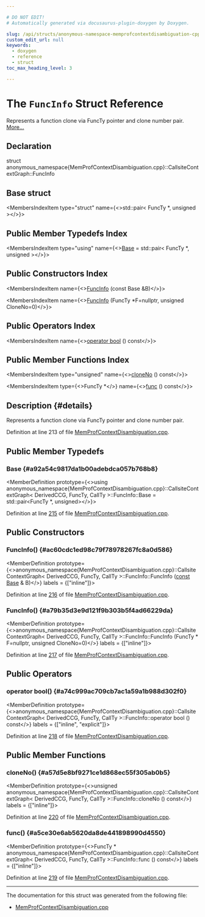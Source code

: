 ```yaml
---

# DO NOT EDIT!
# Automatically generated via docusaurus-plugin-doxygen by Doxygen.

slug: /api/structs/anonymous-namespace-memprofcontextdisambiguation-cpp-/callsitecontextgraph/funcinfo
custom_edit_url: null
keywords:
  - doxygen
  - reference
  - struct
toc_max_heading_level: 3

---
```





# The `FuncInfo` Struct Reference

<DoxygenPage pluginConfig={pluginConfig}>

Represents a function clone via FuncTy pointer and clone number pair. <a href="#details">More...</a>

## Declaration

<CodeBlock>struct anonymous_namespace{MemProfContextDisambiguation.cpp}::CallsiteContextGraph::FuncInfo</CodeBlock>

## Base struct

<MembersIndex>

<MembersIndexItem
  type="struct"
  name={<>std::pair&lt; FuncTy &#42;, unsigned &gt;</>}>
</MembersIndexItem>

</MembersIndex>

## Public Member Typedefs Index

<MembersIndex>

<MembersIndexItem
  type="using"
  name={<><a href="#a92a54c9817da1b00adebdca057b768b8">Base</a> = std::pair&lt; FuncTy &#42;, unsigned &gt;</>}>
</MembersIndexItem>

</MembersIndex>

## Public Constructors Index

<MembersIndex>

<MembersIndexItem
  name={<><a href="#ac60cdc1ed98c79f78978267fc8a0d586">FuncInfo</a> (const Base &amp;B)</>}>
</MembersIndexItem>

<MembersIndexItem
  name={<><a href="#a79b35d3e9d121f9b303b5f4ad66229da">FuncInfo</a> (FuncTy &#42;F=nullptr, unsigned CloneNo=0)</>}>
</MembersIndexItem>

</MembersIndex>

## Public Operators Index

<MembersIndex>

<MembersIndexItem
  name={<><a href="#a74c999ac709cb7ac1a59a1b988d302f0">operator bool</a> () const</>}>
</MembersIndexItem>

</MembersIndex>

## Public Member Functions Index

<MembersIndex>

<MembersIndexItem
  type="unsigned"
  name={<><a href="#a57d5e8bf9271ce1d868ec55f305ab0b5">cloneNo</a> () const</>}>
</MembersIndexItem>

<MembersIndexItem
  type={<>FuncTy &#42;</>}
  name={<><a href="#a5ce30e6ab5620da8de441898990d4550">func</a> () const</>}>
</MembersIndexItem>

</MembersIndex>

## Description {#details}

Represents a function clone via FuncTy pointer and clone number pair.

Definition at line 213 of file <a href="/docs/api/files/lib/lib/transforms/lib/transforms/ipo/memprofcontextdisambiguation-cpp">MemProfContextDisambiguation.cpp</a>.

<SectionDefinition>

## Public Member Typedefs

### Base {#a92a54c9817da1b00adebdca057b768b8}

<MemberDefinition
  prototype={<>using anonymous&#95;namespace&#123;MemProfContextDisambiguation.cpp&#125;::CallsiteContextGraph&lt; DerivedCCG, FuncTy, CallTy &gt;::FuncInfo::Base =  std::pair&lt;FuncTy &#42;, unsigned&gt;</>}>

Definition at line <a href="/docs/api/files/lib/lib/transforms/lib/transforms/ipo/memprofcontextdisambiguation-cpp/#l00215">215</a> of file <a href="/docs/api/files/lib/lib/transforms/lib/transforms/ipo/memprofcontextdisambiguation-cpp">MemProfContextDisambiguation.cpp</a>.
</MemberDefinition>

</SectionDefinition>

<SectionDefinition>

## Public Constructors

### FuncInfo() {#ac60cdc1ed98c79f78978267fc8a0d586}

<MemberDefinition
  prototype={<>anonymous&#95;namespace&#123;MemProfContextDisambiguation.cpp&#125;::CallsiteContextGraph&lt; DerivedCCG, FuncTy, CallTy &gt;::FuncInfo::FuncInfo (<a href="/docs/api/files/lib/lib/target/lib/target/aarch64/aarch64promoteconstant-cpp/#a90f8350fecae261c25be85d38b451bff">const</a> <a href="#a92a54c9817da1b00adebdca057b768b8">Base</a> &amp; B)</>}
  labels = {["inline"]}>

Definition at line <a href="/docs/api/files/lib/lib/transforms/lib/transforms/ipo/memprofcontextdisambiguation-cpp/#l00216">216</a> of file <a href="/docs/api/files/lib/lib/transforms/lib/transforms/ipo/memprofcontextdisambiguation-cpp">MemProfContextDisambiguation.cpp</a>.
</MemberDefinition>

### FuncInfo() {#a79b35d3e9d121f9b303b5f4ad66229da}

<MemberDefinition
  prototype={<>anonymous&#95;namespace&#123;MemProfContextDisambiguation.cpp&#125;::CallsiteContextGraph&lt; DerivedCCG, FuncTy, CallTy &gt;::FuncInfo::FuncInfo (FuncTy &#42; F=nullptr, unsigned CloneNo=0)</>}
  labels = {["inline"]}>

Definition at line <a href="/docs/api/files/lib/lib/transforms/lib/transforms/ipo/memprofcontextdisambiguation-cpp/#l00217">217</a> of file <a href="/docs/api/files/lib/lib/transforms/lib/transforms/ipo/memprofcontextdisambiguation-cpp">MemProfContextDisambiguation.cpp</a>.
</MemberDefinition>

</SectionDefinition>

<SectionDefinition>

## Public Operators

### operator bool() {#a74c999ac709cb7ac1a59a1b988d302f0}

<MemberDefinition
  prototype={<>anonymous&#95;namespace&#123;MemProfContextDisambiguation.cpp&#125;::CallsiteContextGraph&lt; DerivedCCG, FuncTy, CallTy &gt;::FuncInfo::operator bool () const</>}
  labels = {["inline", "explicit"]}>

Definition at line <a href="/docs/api/files/lib/lib/transforms/lib/transforms/ipo/memprofcontextdisambiguation-cpp/#l00218">218</a> of file <a href="/docs/api/files/lib/lib/transforms/lib/transforms/ipo/memprofcontextdisambiguation-cpp">MemProfContextDisambiguation.cpp</a>.
</MemberDefinition>

</SectionDefinition>

<SectionDefinition>

## Public Member Functions

### cloneNo() {#a57d5e8bf9271ce1d868ec55f305ab0b5}

<MemberDefinition
  prototype={<>unsigned anonymous&#95;namespace&#123;MemProfContextDisambiguation.cpp&#125;::CallsiteContextGraph&lt; DerivedCCG, FuncTy, CallTy &gt;::FuncInfo::cloneNo () const</>}
  labels = {["inline"]}>

Definition at line <a href="/docs/api/files/lib/lib/transforms/lib/transforms/ipo/memprofcontextdisambiguation-cpp/#l00220">220</a> of file <a href="/docs/api/files/lib/lib/transforms/lib/transforms/ipo/memprofcontextdisambiguation-cpp">MemProfContextDisambiguation.cpp</a>.
</MemberDefinition>

### func() {#a5ce30e6ab5620da8de441898990d4550}

<MemberDefinition
  prototype={<>FuncTy &#42; anonymous&#95;namespace&#123;MemProfContextDisambiguation.cpp&#125;::CallsiteContextGraph&lt; DerivedCCG, FuncTy, CallTy &gt;::FuncInfo::func () const</>}
  labels = {["inline"]}>

Definition at line <a href="/docs/api/files/lib/lib/transforms/lib/transforms/ipo/memprofcontextdisambiguation-cpp/#l00219">219</a> of file <a href="/docs/api/files/lib/lib/transforms/lib/transforms/ipo/memprofcontextdisambiguation-cpp">MemProfContextDisambiguation.cpp</a>.
</MemberDefinition>

</SectionDefinition>

<hr/>

The documentation for this struct was generated from the following file:

<ul>
<li><a href="/docs/api/files/lib/lib/transforms/lib/transforms/ipo/memprofcontextdisambiguation-cpp">MemProfContextDisambiguation.cpp</a></li>
</ul>

</DoxygenPage>
